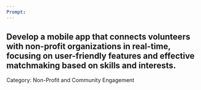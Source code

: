 ```yaml
---
Prompt:
---
```

Develop a mobile app that connects volunteers with non-profit organizations in real-time, focusing on user-friendly features and effective matchmaking based on skills and interests.
---
Category: Non-Profit and Community Engagement
